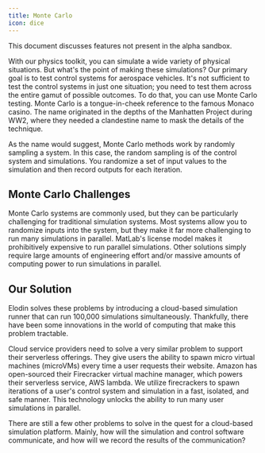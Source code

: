 ```yaml
---
title: Monte Carlo
icon: dice
---
```


<Note>This document discusses features not present in the alpha sandbox.</Note>

With our physics toolkit, you can simulate a wide variety of physical situations. But what's the point of making these simulations?
Our primary goal is to test control systems for aerospace vehicles.
It's not sufficient to test the control systems in just one situation; you need to test them across the entire gamut of possible outcomes.
To do that, you can use Monte Carlo testing. Monte Carlo is a tongue-in-cheek reference to the famous Monaco casino.
The name originated in the depths of the Manhatten Project during WW2, where they needed a clandestine name to mask the details of the technique.

As the name would suggest, Monte Carlo methods work by randomly sampling a system. In this case, the random sampling is of the control system and simulations. You randomize a set of input values to the simulation and then record outputs for each iteration.

## Monte Carlo Challenges

Monte Carlo systems are commonly used, but they can be particularly challenging for traditional simulation systems.
Most systems allow you to randomize inputs into the system, but they make it far more challenging to run many simulations in parallel.
MatLab's license model makes it prohibitively expensive to run parallel simulations.
Other solutions simply require large amounts of engineering effort and/or massive amounts of computing power to run simulations in parallel.

## Our Solution

Elodin solves these problems by introducing a cloud-based simulation runner that can run 100,000 simulations simultaneously. Thankfully, there have been some innovations in the world of computing that make this problem tractable.

Cloud service providers need to solve a very similar problem to support their serverless offerings. They give users the ability to spawn micro virtual machines (microVMs) every time a user requests their website. Amazon has open-sourced their Firecracker virtual machine manager, which powers their serverless service, AWS lambda. We utilize firecrackers to spawn iterations of a user's control system and simulation in a fast, isolated, and safe manner. This technology unlocks the ability to run many user simulations in parallel.

There are still a few other problems to solve in the quest for a cloud-based simulation platform. Mainly, how will the simulation and control software communicate, and how will we record the results of the communication?
